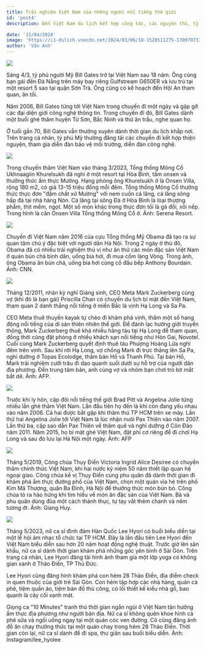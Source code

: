 ```yaml
---
title: Trải nghiệm Việt Nam của những người nổi tiếng thế giới
id: 'post4'
description: Đến Việt Nam du lịch kết hợp công tác, các nguyên thủ, tỷ phú hay nghệ sĩ nổi tiếng đều thưởng thức đặc sản và trải nghiệm các hoạt động đậm chất địa phương.

date: '15/04/2024'
image: 'https://i1-dulich.vnecdn.net/2024/03/06/18-1528511275-1709707317.jpg?w=0&h=0&q=100&dpr=2&fit=crop&s=Y4LBxSyXFRU330T8RtkpjQ'
author: 'Vân Anh'
---
```


![](https://i1-dulich.vnecdn.net/2024/03/06/billgatesmaybay1-1709632884-2186-1709632895-1709707075-1709708430-1709708953.jpg?w=1200&h=0&q=100&dpr=1&fit=crop&s=RXbEVmDNnONDAvrl9BQb5Q)

Sáng 4/3, tỷ phú người Mỹ Bill Gates trở lại Việt Nam sau 18 năm. Ông cùng bạn gái đến Đà Nẵng trên máy bay riêng Gulfstream G650ER và lưu trú tại một resort 5 sao tại quận Sơn Trà. Ông cũng có kế hoạch đến Hội An tham quan, ăn tối.

Năm 2006, Bill Gates từng tới Việt Nam trong chuyến đi một ngày và gặp gỡ các đại diện giới công nghệ thông tin. Trong chuyến đi đó, Bill Gates dành một buổi ghé thăm huyện Từ Sơn, Bắc Ninh và thử ăn trầu, nghe quan họ.

Ở tuổi gần 70, Bill Gates vẫn thường xuyên dành thời gian du lịch khắp nơi. Trên trang cá nhân, tỷ phú Mỹ thường đăng tải các chuyến đi kết hợp thiện nguyện, tham gia diễn đàn bảo vệ môi trường, diễn đàn công nghệ.

![](https://i1-dulich.vnecdn.net/2024/03/06/dl3.jpg?w=1200&h=0&q=100&dpr=1&fit=crop&s=irHFBxY3LOBMk-Rq_CT3Xg)

Trong chuyến thăm Việt Nam vào tháng 3/2023, Tổng thống Mông Cổ Ukhnaagiin Khurelsukh đã nghỉ ở một resort tại Hòa Bình, tắm onsen và thưởng thức ẩm thực Mường. Hạng phòng ông Khurelsukh ở là Onsen Villa, rộng 180 m2, có giá 13-15 triệu đồng mỗi đêm. Tổng thống Mông Cổ thưởng thức thực đơn "đậm chất xứ Mường" với nem cuốn cá lăng, cá lăng sông hấp đá tại nhà hàng Nón. Cá lăng tại sông Đà ở Hòa Bình là loại thượng phẩm, thịt mềm, ngọt. Một số món khác trong thực đơn tối là gà đồi, xôi nếp. Trong hình là căn Onsen Villa Tổng thống Mông Cổ ở. Ảnh: Serena Resort.

![](https://i1-dulich.vnecdn.net/2024/03/06/18-1528511275-1709707317.jpg?w=0&h=0&q=100&dpr=2&fit=crop&s=Y4LBxSyXFRU330T8RtkpjQ)

Chuyến đi Việt Nam năm 2016 của cựu Tổng thống Mỹ Obama đã tạo ra sự quan tâm chú ý đặc biệt với người dân Hà Nội. Trong 2 ngày ở thủ đô, Obama đã có nhiều trải nghiệm thú vị như ăn thử các món đặc sản Việt Nam ở quán bún chả bình dân, uống bia hơi, đi mua cốm làng Vòng. Trong ảnh, ông Obama ăn bún chả, uống bia hơi cùng cố đầu bếp Anthony Bourdain. Ảnh: CNN.

![](https://i1-dulich.vnecdn.net/2024/03/06/z5222880093238-093f2134a547e9ab25fe4b87626ae4f2.jpg?w=0&h=0&q=100&dpr=2&fit=crop&s=OyCq_QAuD-lcsiDsVuxoSQ)

Tháng 12/2011, nhân kỳ nghỉ Giáng sinh, CEO Meta Mark Zuckerberg cùng vợ (khi đó là bạn gái) Priscilla Chan có chuyến du lịch bí mật đến Việt Nam, tham quan 2 danh thắng nổi tiếng ở miền Bắc là vịnh Hạ Long và Sa Pa.

CEO Meta thuê thuyền kayak tự chèo đi khám phá vịnh, thăm một số hang động nổi tiếng của di sản thiên nhiên thế giới. Để đánh lạc hướng giới truyền thông, Mark Zuckerberg thuê khá nhiều hãng tàu tại Hạ Long để tham quan, đồng thời cũng đặt phòng ở nhiều khách sạn nổi tiếng như Hòn Gai, Novotel. Cuối cùng Mark Zuckerberg quyết định thuê tàu Phượng Hoàng Lửa nghỉ đêm trên vịnh. Sau khi rời Hạ Long, vợ chồng Mark đi trực thăng lên Sa Pa, nghỉ dưỡng ở Topas Ecolodge, thăm bản Hồ và Thanh Phú. Tại bản Hồ, Mark trải nghiệm cưỡi trâu đi dạo quanh suối dưới sự hỗ trợ của người dân địa phương. Đến trung tâm bản, anh cùng vợ và nhóm bạn chơi trò bịt mắt bắt dê. Ảnh: AFP.

![](https://i1-dulich.vnecdn.net/2024/03/06/dl2.jpg?w=0&h=0&q=100&dpr=2&fit=crop&s=w0IXcKtWtfx0jnOeUu3hdQ)

Trước khi ly hôn, cặp đôi nổi tiếng thế giới Brad Pitt và Angelina Jolie từng nhiều lần ghé thăm Việt Nam. Lần đầu tiên họ đến là khi còn đang yêu nhau vào năm 2006. Cả hai được bắt gặp khi thăm thú TP HCM trên xe máy. Lần thứ hai Angelina Jolie tới Việt Nam là lúc nhận nuôi Pax Thiên vào năm 2007. Lần thứ ba, cặp sao dẫn Pax Thiên về thăm quê và nghỉ dưỡng ở Côn Đảo năm 2011. Năm 2015, họ bí mật ghé Việt Nam, đặt phi cơ riêng để đi chơi Hạ Long và sau đó lưu lại Hà Nội một ngày. Ảnh: AFP

![](https://i1-dulich.vnecdn.net/2024/03/06/dl1.jpg?w=0&h=0&q=100&dpr=2&fit=crop&s=xQX2nu89ExOE1hwyaMyWpA)

Tháng 5/2019, Công chúa Thụy Điển Victoria Ingrid Alice Desiree có chuyến thăm chính thức Việt Nam, khi hai nước kỷ niệm 50 năm thiết lập quan hệ ngoại giao. Công chúa kế vị Thụy Điển cùng phu quân đã dành thời gian đi khám phá ẩm thực đường phố của Việt Nam, chọn một quán vỉa hè trên phố Kim Mã Thượng, quận Ba Đình, Hà Nội để thưởng thức món bún bò. Công chúa tỏ ra hào hứng khi tìm hiểu về món ăn đặc sản của Việt Nam. Bà và phu quân dùng đũa một cách thành thục, tự tay vắt thêm chanh và nêm tương ớt. Ảnh: Giang Huy.

![](https://i1-dulich.vnecdn.net/2024/03/06/z5222880747935-0d8eebaec0f1647ce9d94989197de047.jpg?w=0&h=0&q=100&dpr=2&fit=crop&s=8JMmHOsSQ_Mr2v3jrJtZZg)

Tháng 5/2023, nữ ca sĩ đình đám Hàn Quốc Lee Hyori có buổi biểu diễn tại một lễ hội âm nhạc tổ chức tại TP HCM. Đây là lần đầu tiên Lee Hyori đến Việt Nam biểu diễn sau hơn 20 năm hoạt động nghệ thuật. Trước giờ lên sân khấu, nữ ca sĩ dành thời gian khám phá những góc yên bình ở Sài Gòn. Trên trang cá nhân, Lee Hyori đăng tải hình ảnh tham gia một lớp yoga có không gian xanh ở Thảo Điền, TP Thủ Đức.

Lee Hyori cũng đăng hình khám phá con hẻm 28 Thảo Điền, địa điểm check in quen thuộc của giới trẻ Sài Gòn. Con hẻm tập hợp các nhà hàng, quán cà phê, tiệm quần áo, tiệm bán đồ thủ công, có lối thiết kế kiểu nhà gỗ, bao quanh là cây cối xanh mát.

Giọng ca "10 Minutes" tranh thủ thời gian ngắn ngủi ở Việt Nam tận hưởng ẩm thực địa phương như người bản địa. Nữ ca sĩ không quên khoe hình cà phê sữa và ngồi uống ngay tại một quán cóc ven đường. Cô cũng đăng ảnh đồ ăn chay thưởng thức tại một quán chay trong hẻm 28 Thảo Điền. Thời gian còn lại, nữ ca sĩ dành để đi spa, thư giãn sau buổi biểu diễn. Ảnh: Instagram/lee_hyolee
